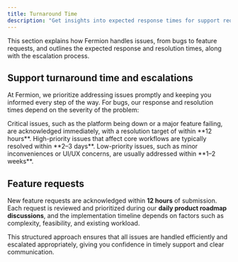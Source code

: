 ```yaml
---
title: Turnaround Time
description: "Get insights into expected response times for support requests and other platform processes to plan your workflow effectively."
---
```


This section explains how Fermion handles issues, from bugs to feature requests, and outlines the expected response and resolution times, along with the escalation process.

## Support turnaround time and escalations

At Fermion, we prioritize addressing issues promptly and keeping you informed every step of the way. For bugs, our response and resolution times depend on the severity of the problem:

<Accordion title="Critical">
  Critical issues, such as the platform being down or a major feature failing, are acknowledged immediately, with a resolution target of within **12 hours**.
</Accordion>

<Accordion title="High">
  High-priority issues that affect core workflows are typically resolved within **2–3 days**.
</Accordion>

<Accordion title="Low">
  Low-priority issues, such as minor inconveniences or UI/UX concerns, are usually addressed within **1–2 weeks**.
</Accordion>

## Feature requests

New feature requests are acknowledged within **12 hours** of submission. Each request is reviewed and prioritized during our **daily product roadmap discussions**, and the implementation timeline depends on factors such as complexity, feasibility, and existing workload. 


This structured approach ensures that all issues are handled efficiently and escalated appropriately, giving you confidence in timely support and clear communication.
